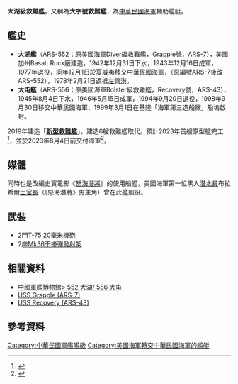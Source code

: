 {{軍艦模板
|名稱= 大湖級救難艦 [[File:Flag_of_the_Republic_of_China.svg|30px]]
|圖片= [[File:ROCN_Rescue_and_Salvag_Ship_Da_Hu_Shipped_in_Keelung_Harbor_with_ROCCG_Patrol_Ship_CG-101_20120526.jpg|300px]]
|照片說明= 大湖軍艦（ARS-552）停泊[[基隆港|基隆港]]
|艦種= [[救難艦|救難艦]]（ARS）
|艦名= 
|擁有國= {{ROC}}
|前型= 
|次型= [[新型救難艦|安海計畫]]
|同型= 共2艘
|製造= {{US}}加州 Basalt Rock廠
|下訂=
|動工= 
|下水= {{US}}1942年12月31日
|退役= {{Navy|US}}1977年12月1日；<br />
|服役= {{Navy|US}}1943年12月16日；<br />{{Navy|ROC}}1978年2月21日
|結局= 
|狀態= {{Navy|ROC}}2艘現役
|排水= 
|標準= 1,478公噸
|基準= 
|滿載= 1,975公噸
|長度= 65公尺（213.5英呎） 
|闊度= 12.42公尺（40.75英呎） 
|吃水= 4.11公尺（13.5英呎）
|飛行=
|鍋爐= 四座Cooper-Bessemer GSB-8型柴油引擎
|引擎= 雙軸雙舵；艦艏側推輔助動力
|出力= 3,060匹馬力
|極速= 13節〔24公里/小時〕
|續航= 10節（18.52公里/小時）/8,500浬（15,742公里）
|燃料= 柴油
|乘員= 85名<br />艦長[[中校|中校]]編階
|艦載機= 
|裝備= 2 x 20mm機砲<br>Mk 36干擾彈發射器
|裝甲=
|偵搜設備=
|電戰系統=
|其它= 可拖拉兩艘LCVP小艇
}}
'''大湖級救難艦'''，又稱為'''大字號救難艦'''，為[[中華民國海軍|中華民國海軍]]輔助艦艇。

== 艦史 ==
*'''大湖艦'''（ARS-552；原[[美國海軍|美國海軍]]Diver級救難艦，Grapple號，ARS-7），美國加州Basalt Rock廠建造，1942年12月31日下水，1943年12月16日成軍，1977年退役，同年12月1日於[[夏威夷|夏威夷]]移交中華民國海軍，（原編號ARS-7後改ARS-552），1978年2月21日返抵[[左營港|左營港]]。
*'''大屯艦'''（ARS-556；原美國海軍Bolster級救難艦，Recovery號，ARS-43），1945年8月4日下水，1946年5月15日成軍，1994年9月20日退役，1998年9月30日移交中華民國海軍，1999年3月1日在基隆「海軍第三造船廠」船塢啟封。

2019年建造「'''[[新型救難艦|新型救難艦]]'''」，建造6艘救難艦取代。預計2023年首艘原型艦完工<ref>{{Cite web |url=https://udn.com/news/story/10930/3504585?from=udn-catelistnews_ch2 |title=75歲最老拖救艦鎮基隆 蔡適應：提前於2023年換新艦 |accessdate=2018-11-27 |archive-date=2018-11-27 |archive-url=https://web.archive.org/web/20181127193555/https://udn.com/news/story/10930/3504585?from=udn-catelistnews_ch2 |dead-url=no }}</ref>，並於2023年8月4日前交付海軍<ref name="交艦">{{Cite web |url=https://www.epochtimes.com/b5/20/12/2/n12590688.htm |title= 新型救難艦台船得標 2023年交付海軍 |author= 記者吳旻洲 |accessdate=2020-12-02 |archive-date=2020-12-02 |archive-url=https://www.epochtimes.com/b5/20/12/2/n12590688.htm |publisher= 大紀元 |language= zh-tw |dead-url=no }}</ref>。

== 媒體 ==
同時也是改編史實電影《[[怒海潛將|怒海潛將]]》的使用船艦，美國海軍第一位黑人[[潛水員|潛水員]]布拉希爾[[士官長|士官長]]（《怒海潛將》男主角）曾在此艦服役。

== 武裝 ==
*2門[[T-75_20毫米機砲|T-75 20毫米機砲]]
*2座[[Mk36干擾彈發射架|Mk36干擾彈發射架]]

== 相關資料 ==
*[https://web.archive.org/web/20080918040723/http://60.250.180.26/taiwan/4522.html 中國軍艦博物館> 552 大湖/ 556 大屯]
*[http://www.navsource.org/archives/09/37/3707.htm USS Grapple (ARS-7)]{{Wayback|url=http://www.navsource.org/archives/09/37/3707.htm |date=20130909162749 }}
*[http://www.navsource.org/archives/09/37/3743.htm USS Recovery (ARS-43)]{{Wayback|url=http://www.navsource.org/archives/09/37/3743.htm |date=20130909214443 }}

== 參考資料 ==
{{Reflist}}

{{中華民國海軍艦艇}}
[[Category:中華民國軍艦艦級|Category:中華民國軍艦艦級]]
[[Category:美國海軍轉交中華民國海軍的艦艇|Category:美國海軍轉交中華民國海軍的艦艇]]